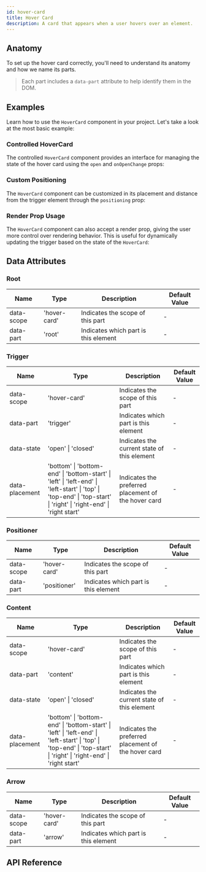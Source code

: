 ```yaml
---
id: hover-card
title: Hover Card
description: A card that appears when a user hovers over an element.
---
```



<ComponentPreview />

## Anatomy

To set up the hover card correctly, you'll need to understand its anatomy and
how we name its parts.

> Each part includes a `data-part` attribute to help identify them in the DOM.

<Anatomy id="hover-card" />

## Examples

Learn how to use the `HoverCard` component in your project. Let's take a look at
the most basic example:

<Story id="Basic" />

### Controlled HoverCard

The controlled `HoverCard` component provides an interface for managing the
state of the hover card using the `open` and `onOpenChange` props:

<Story id="Controlled" />

### Custom Positioning

The `HoverCard` component can be customized in its placement and distance from
the trigger element through the `positioning` prop:

<Story id="Positioning" />

### Render Prop Usage

The `HoverCard` component can also accept a render prop, giving the user more
control over rendering behavior. This is useful for dynamically updating the
trigger based on the state of the `HoverCard`:

<Story id="RenderProp" />

## Data Attributes

### Root

| Name       | Type         | Description                          | Default Value |
|------------|--------------|--------------------------------------|---------------|
| data-scope | 'hover-card' | Indicates the scope of this part     | -             |
| data-part  | 'root'       | Indicates which part is this element | -             |

### Trigger

| Name           | Type                                                                                                                                                               | Description                                         | Default Value |
|----------------|--------------------------------------------------------------------------------------------------------------------------------------------------------------------|-----------------------------------------------------|---------------|
| data-scope     | 'hover-card'                                                                                                                                                       | Indicates the scope of this part                    | -             |
| data-part      | 'trigger'                                                                                                                                                          | Indicates which part is this element                | -             |
| data-state     | 'open' \| 'closed'                                                                                                                                                 | Indicates the current state of this element         | -             |
| data-placement | 'bottom' \| 'bottom-end' \| 'bottom-start' \| 'left' \| 'left-end' \| 'left-start' \| 'top' \| 'top-end' \| 'top-start' \| 'right' \| 'right-end' \| 'right start' | Indicates the preferred placement of the hover card | -             |

### Positioner

| Name       | Type         | Description                          | Default Value |
|------------|--------------|--------------------------------------|---------------|
| data-scope | 'hover-card' | Indicates the scope of this part     | -             |
| data-part  | 'positioner' | Indicates which part is this element | -             |

### Content

| Name           | Type                                                                                                                                                               | Description                                         | Default Value |
|----------------|--------------------------------------------------------------------------------------------------------------------------------------------------------------------|-----------------------------------------------------|---------------|
| data-scope     | 'hover-card'                                                                                                                                                       | Indicates the scope of this part                    | -             |
| data-part      | 'content'                                                                                                                                                          | Indicates which part is this element                | -             |
| data-state     | 'open' \| 'closed'                                                                                                                                                 | Indicates the current state of this element         | -             |
| data-placement | 'bottom' \| 'bottom-end' \| 'bottom-start' \| 'left' \| 'left-end' \| 'left-start' \| 'top' \| 'top-end' \| 'top-start' \| 'right' \| 'right-end' \| 'right start' | Indicates the preferred placement of the hover card | -             |

### Arrow

| Name       | Type         | Description                          | Default Value |
|------------|--------------|--------------------------------------|---------------|
| data-scope | 'hover-card' | Indicates the scope of this part     | -             |
| data-part  | 'arrow'      | Indicates which part is this element | -             |


## API Reference

<ComponentTypes />
